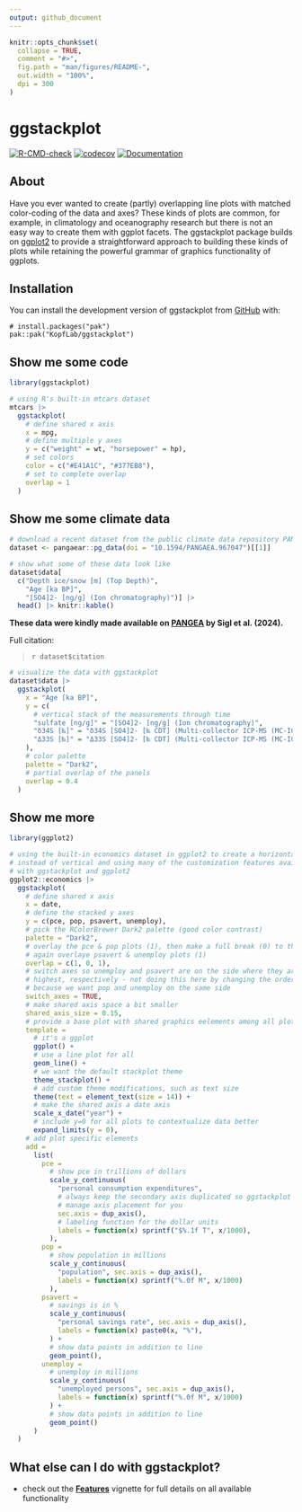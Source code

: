 ```yaml
---
output: github_document
---
```


<!-- README.md is generated from README.Rmd. Please edit that file -->

```r
knitr::opts_chunk$set(
  collapse = TRUE,
  comment = "#>",
  fig.path = "man/figures/README-",
  out.width = "100%",
  dpi = 300
)
```

# ggstackplot

<!-- badges: start -->
[![R-CMD-check](https://github.com/KopfLab/ggstackplot/actions/workflows/R-CMD-check.yaml/badge.svg)](https://github.com/KopfLab/ggstackplot/actions/workflows/R-CMD-check.yaml)
[![codecov](https://codecov.io/gh/kopflab/ggstackplot/branch/main/graph/badge.svg?token=SN0YDIJ6Y6)](https://app.codecov.io/gh/kopflab/ggstackplot)
[![Documentation](https://img.shields.io/badge/docs-online-green.svg)](https://ggstackplot.kopflab.org/)
<!-- badges: end -->

## About

Have you ever wanted to create (partly) overlapping line plots with matched color-coding of the data and axes? These kinds of plots are common, for example, in climatology and oceanography research but there is not an easy way to create them with ggplot facets. The ggstackplot package builds on [ggplot2](https://ggplot2.tidyverse.org/) to provide a straightforward approach to building these kinds of plots while retaining the powerful grammar of graphics functionality of ggplots.

## Installation

You can install the development version of ggstackplot from [GitHub](https://github.com/) with:

```
# install.packages("pak")
pak::pak("KopfLab/ggstackplot")
```

## Show me some code

```r
library(ggstackplot)

# using R's built-in mtcars dataset
mtcars |> 
  ggstackplot(
    # define shared x axis
    x = mpg, 
    # define multiple y axes
    y = c("weight" = wt, "horsepower" = hp),
    # set colors
    color = c("#E41A1C", "#377EB8"),
    # set to complete overlap
    overlap = 1
  )
```

## Show me some climate data

```r
# download a recent dataset from the public climate data repository PANGAEA
dataset <- pangaear::pg_data(doi = "10.1594/PANGAEA.967047")[[1]]

# show what some of these data look like
dataset$data[
  c("Depth ice/snow [m] (Top Depth)", 
    "Age [ka BP]", 
    "[SO4]2- [ng/g] (Ion chromatography)")] |>
  head() |> knitr::kable()
```

**These data were kindly made available on [PANGEA](`r dataset$url`) by Sigl et al. (2024).**

Full citation:

> `r dataset$citation`

```r
# visualize the data with ggstackplot
dataset$data |> 
  ggstackplot(
    x = "Age [ka BP]",
    y = c(
      # vertical stack of the measurements through time
      "sulfate [ng/g]" = "[SO4]2- [ng/g] (Ion chromatography)",
      "δ34S [‰]" = "δ34S [SO4]2- [‰ CDT] (Multi-collector ICP-MS (MC-IC...)",
      "Δ33S [‰]" = "Δ33S [SO4]2- [‰ CDT] (Multi-collector ICP-MS (MC-IC...)"
    ),
    # color palette
    palette = "Dark2",
    # partial overlap of the panels
    overlap = 0.4
  )
```

## Show me more

```r
library(ggplot2)

# using the built-in economics dataset in ggplot2 to create a horizontal stack
# instead of vertical and using many of the customization features available
# with ggstackplot and ggplot2
ggplot2::economics |>
  ggstackplot(
    # define shared x axis
    x = date, 
    # define the stacked y axes
    y = c(pce, pop, psavert, unemploy),
    # pick the RColorBrewer Dark2 palette (good color contrast)
    palette = "Dark2",
    # overlay the pce & pop plots (1), then make a full break (0) to the once
    # again overlaye psavert & unemploy plots (1)
    overlap = c(1, 0, 1),
    # switch axes so unemploy and psavert are on the side where they are 
    # highest, respectively - not doing this here by changing the order of y
    # because we want pop and unemploy on the same side
    switch_axes = TRUE,
    # make shared axis space a bit smaller
    shared_axis_size = 0.15,
    # provide a base plot with shared graphics eelements among all plots
    template = 
      # it's a ggplot
      ggplot() +
      # use a line plot for all
      geom_line() +
      # we want the default stackplot theme
      theme_stackplot() +
      # add custom theme modifications, such as text size
      theme(text = element_text(size = 14)) +
      # make the shared axis a date axis
      scale_x_date("year") +
      # include y=0 for all plots to contextualize data better
      expand_limits(y = 0),
    # add plot specific elements
    add = 
      list(
        pce = 
          # show pce in trillions of dollars
          scale_y_continuous(
            "personal consumption expenditures", 
            # always keep the secondary axis duplicated so ggstackplot can
            # manage axis placement for you
            sec.axis = dup_axis(),
            # labeling function for the dollar units
            labels = function(x) sprintf("$%.1f T", x/1000),
          ),
        pop = 
          # show population in millions
          scale_y_continuous(
            "population", sec.axis = dup_axis(),
            labels = function(x) sprintf("%.0f M", x/1000)
          ),
        psavert = 
          # savings is in %
          scale_y_continuous(
            "personal savings rate", sec.axis = dup_axis(),
            labels = function(x) paste0(x, "%"),
          ) +
          # show data points in addition to line
          geom_point(),
        unemploy = 
          # unemploy in millions
          scale_y_continuous(
            "unemployed persons", sec.axis = dup_axis(),
            labels = function(x) sprintf("%.0f M", x/1000)
          ) +
          # show data points in addition to line
          geom_point()
      )
  )
```

## What else can I do with ggstackplot?

- check out the **[Features](https://ggstackplot.kopflab.org/articles/features.html)** vignette for full details on all available functionality
